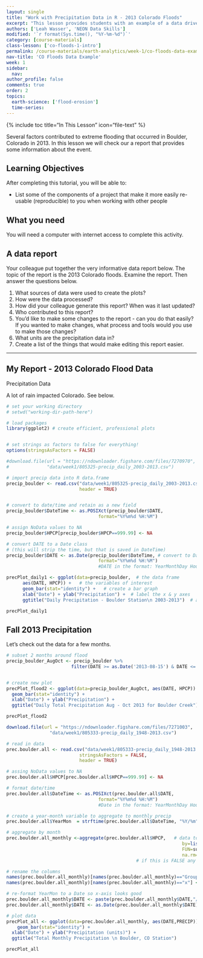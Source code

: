 ```yaml
---
layout: single
title: "Work with Precipitation Data in R - 2013 Colorado Floods"
excerpt: "This lesson provides students with an example of a data driven report to emphasize the importance of connecting data, documentation and results."
authors: ['Leah Wasser', 'NEON Data Skills']
modified: '`r format(Sys.time(), "%Y-%m-%d")`'
category: [course-materials]
class-lesson: ['co-floods-1-intro']
permalink: /course-materials/earth-analytics/week-1/co-floods-data-example-r/
nav-title: 'CO Floods Data Example'
week: 1
sidebar:
  nav:
author_profile: false
comments: true
order: 2
topics:
  earth-science: ['flood-erosion']
  time-series:
---
```


{% include toc title="In This Lesson" icon="file-text" %}

Several factors contributed to extreme flooding that occurred in Boulder,
Colorado in 2013. In this lesson we will check our a report that provides some
information about the event.

<div class='notice--success' markdown='1'>

## <i class="fa fa-graduation-cap" aria-hidden="true"></i> Learning Objectives

After completing this tutorial, you will be able to:

* List some of the components of a project that make it more easily re-usable (reproducible) to you when working with other people


## <i class="fa fa-check-square-o fa-2" aria-hidden="true"></i> What you need

You will need a computer with internet access to complete this activity.

</div>

## A data report

Your colleague put together the very informative data report below. The topic of
the report is the 2013 Colorado floods. Examine the report. Then answer the questions
below.


1. What sources of data were used to create the plots?
2. How were the data processed?
3. How did your colleague generate this report? When was it last updated?
4. Who contributed to this report?
5. You'd like to make some changes to the report - can you do that easily? If you
wanted to make changes, what process and tools would you use to make those changes?
6. What units are the precipitation data in?
7. Create a list of the things that would make editing this report easier.


***

## My Report - 2013 Colorado Flood Data

Precipitation Data

A lot of rain impacted Colorado. See below.

```r
# set your working directory
# setwd("working-dir-path-here")

# load packages
library(ggplot2) # create efficient, professional plots


# set strings as factors to false for everything!
options(stringsAsFactors = FALSE)

#download.file(url = "https://ndownloader.figshare.com/files/7270970",
#              "data/week1/805325-precip_daily_2003-2013.csv")

# import precip data into R data.frame
precip_boulder <- read.csv("data/week1/805325-precip_daily_2003-2013.csv",
                           header = TRUE)


# convert to date/time and retain as a new field
precip_boulder$DateTime <- as.POSIXct(precip_boulder$DATE,
                                  format="%Y%m%d %H:%M")

# assign NoData values to NA
precip_boulder$HPCP[precip_boulder$HPCP==999.99] <- NA


```

```r

# convert DATE to a Date class
# (this will strip the time, but that is saved in DateTime)
precip_boulder$DATE <- as.Date(precip_boulder$DateTime, # convert to Date class
                                  format="%Y%m%d %H:%M")
                                  #DATE in the format: YearMonthDay Hour:Minute

precPlot_daily1 <- ggplot(data=precip_boulder,  # the data frame
      aes(DATE, HPCP)) +   # the variables of interest
      geom_bar(stat="identity") +   # create a bar graph
      xlab("Date") + ylab("Precipitation") +  # label the x & y axes
      ggtitle("Daily Precipitation - Boulder Station\n 2003-2013")  # add a title

precPlot_daily1

```

## Fall 2013 Precipitation

Let's check out the data for a few months.


``` r

# subset 2 months around flood
precip_boulder_AugOct <- precip_boulder %>%
                        filter(DATE >= as.Date('2013-08-15') & DATE <= as.Date('2013-10-15'))


# create new plot
precPlot_flood2 <- ggplot(data=precip_boulder_AugOct, aes(DATE, HPCP)) +
  geom_bar(stat="identity") +
  xlab("Date") + ylab("Precipitation") +
  ggtitle("Daily Total Precipitation Aug - Oct 2013 for Boulder Creek")

precPlot_flood2

```


``` r

download.file(url = "https://ndownloader.figshare.com/files/7271003",
                "data/week1/805333-precip_daily_1948-2013.csv")

# read in data
prec.boulder.all <- read.csv("data/week1/805333-precip_daily_1948-2013.csv",
                           stringsAsFactors = FALSE,
                           header = TRUE)

# assing NoData values to NA
prec.boulder.all$HPCP[prec.boulder.all$HPCP==999.99] <- NA

# format date/time
prec.boulder.all$DateTime <- as.POSIXct(prec.boulder.all$DATE,
                                  format="%Y%m%d %H:%M")
                                  #Date in the format: YearMonthDay Hour:Minute

# create a year-month variable to aggregate to monthly precip
prec.boulder.all$YearMon  = strftime(prec.boulder.all$DateTime, "%Y/%m")

# aggregate by month
prec.boulder.all_monthly <-aggregate(prec.boulder.all$HPCP,   # data to aggregate
																 by=list(prec.boulder.all$YearMon),  # variable to aggregate by
																 FUN=sum,   # take the sum (total) of the precip
																 na.rm=TRUE)  # if the are NA values ignore them
												# if this is FALSE any NA value will prevent a value be totalled

# rename the columns
names(prec.boulder.all_monthly)[names(prec.boulder.all_monthly)=="Group.1"] <- "DATE"
names(prec.boulder.all_monthly)[names(prec.boulder.all_monthly)=="x"] <- "PRECIP"

# re-format YearMon to a Date so x-axis looks good
prec.boulder.all_monthly$DATE <- paste(prec.boulder.all_monthly$DATE,"/01",sep="")
prec.boulder.all_monthly$DATE <- as.Date(prec.boulder.all_monthly$DATE)

# plot data
precPlot_all <- ggplot(data=prec.boulder.all_monthly, aes(DATE,PRECIP)) +
	geom_bar(stat="identity") +
  xlab("Date") + ylab("Precipitation (units)") +
  ggtitle("Total Monthly Precipitation \n Boulder, CO Station")

precPlot_all


```
